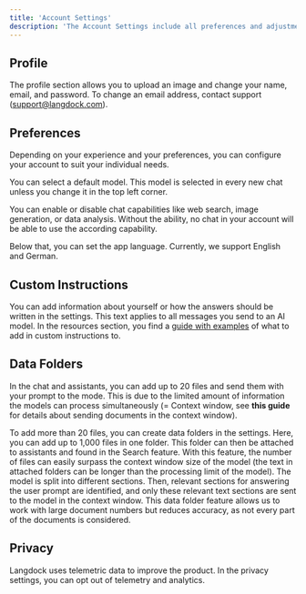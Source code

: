 ```yaml
---
title: 'Account Settings'
description: 'The Account Settings include all preferences and adjustments for a specific user. They only apply to this specific user and no one else. The account settings can be set by any user.'
---
```


## Profile
The profile section allows you to upload an image and change your name, email, and password.
To change an email address, contact support (support@langdock.com).

## Preferences
Depending on your experience and your preferences, you can configure your account to suit your individual needs.

You can select a default model. This model is selected in every new chat unless you change it in the top left corner.

You can enable or disable chat capabilities like web search, image generation, or data analysis. Without the ability, no chat in your account will be able to use the according capability.

Below that, you can set the app language. Currently, we support English and German.

## Custom Instructions
You can add information about yourself or how the answers should be written in the settings. This text applies to all messages you send to an AI model. In the resources section, you find a [guide with examples](https://docs.langdock.com/resources/custom-instructions) of what to add in custom instructions to.

## Data Folders
In the chat and assistants, you can add up to 20 files and send them with your prompt to the mode. This is due to the limited amount of information the models can process simultaneously (= Context window, see **this guide** for details about sending documents in the context window).

To add more than 20 files, you can create data folders in the settings. Here, you can add up to 1,000 files in one folder. This folder can then be attached to assistants and found in the Search feature. With this feature, the number of files can easily surpass the context window size of the model (the text in attached folders can be longer than the processing limit of the model). The model is split into different sections. Then, relevant sections for answering the user prompt are identified, and only these relevant text sections are sent to the model in the context window. This data folder feature allows us to work with large document numbers but reduces accuracy, as not every part of the documents is considered.

## Privacy
Langdock uses telemetric data to improve the product. In the privacy settings, you can opt out of telemetry and analytics.

